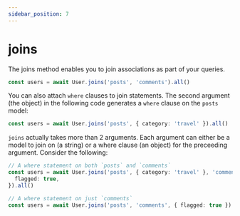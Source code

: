 ```yaml
---
sidebar_position: 7
---
```


# joins

The joins method enables you to join associations as part of your queries.

```ts
const users = await User.joins('posts', 'comments').all()
```

You can also attach `where` clauses to join statements. The second argument (the object) in the following code generates a `where` clause on the `posts` model:

```ts
const users = await User.joins('posts', { category: 'travel' }).all()
```

`joins` actually takes more than 2 arguments. Each argument can either be a model to join on (a string) or a where clause (an object) for the preceeding argument. Consider the following:

```ts
// A where statement on both `posts` and `comments`
const users = await User.joins('posts', { category: 'travel' }, 'comments', {
  flagged: true,
}).all()

// A where statement on just `comments`
const users = await User.joins('posts', 'comments', { flagged: true }).all()
```
